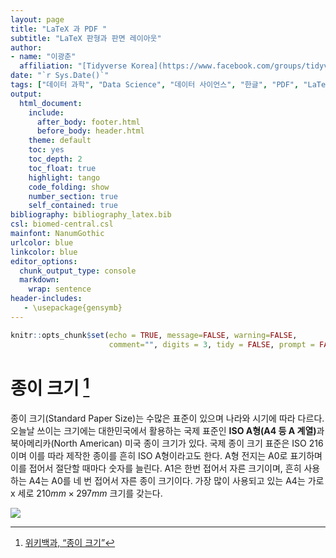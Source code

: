 ```yaml
---
layout: page
title: "LaTeX 과 PDF "
subtitle: "LaTeX 판형과 판면 레이아웃"
author:
- name: "이광춘"
  affiliation: "[Tidyverse Korea](https://www.facebook.com/groups/tidyverse/)"
date: "`r Sys.Date()`"
tags: ["데이터 과학", "Data Science", "데이터 사이언스", "한글", "PDF", "LaTeX", "작업흐름", "팩키지", "레이아웃", "layout", "판형", "판면"]
output:
  html_document: 
    include:
      after_body: footer.html
      before_body: header.html
    theme: default
    toc: yes
    toc_depth: 2
    toc_float: true
    highlight: tango
    code_folding: show
    number_section: true
    self_contained: true
bibliography: bibliography_latex.bib
csl: biomed-central.csl
mainfont: NanumGothic
urlcolor: blue
linkcolor: blue
editor_options: 
  chunk_output_type: console
  markdown: 
    wrap: sentence
header-includes:
   - \usepackage{gensymb}
---
```


```r
knitr::opts_chunk$set(echo = TRUE, message=FALSE, warning=FALSE,
                      comment="", digits = 3, tidy = FALSE, prompt = FALSE, fig.align = 'center')
```

```{=html}
<style>
div.blue { background-color:#e6f0ff; border-radius: 5px; padding: 10px;}
</style>
```
# 종이 크기 [^1] {#standard-page-size}

[^1]: [위키백과, "종이 크기"](https://ko.wikipedia.org/wiki/종이_크기)

종이 크기(Standard Paper Size)는 수많은 표준이 있으며 나라와 시기에 따라 다르다.
오늘날 쓰이는 크기에는 대한민국에서 활용하는 국제 표준인 **ISO A형(A4 등 A 계열)**과 북아메리카(North American) 미국 종이 크기가 있다.
국제 종이 크기 표준은 ISO 216이며 이를 따라 제작한 종이를 흔히 ISO A형이라고도 한다.
A형 전지는 A0로 표기하며 이를 접어서 절단할 때마다 숫자를 늘린다.
A1은 한번 접어서 자른 크기이며, 흔히 사용하는 A4는 A0를 네 번 접어서 자른 종이 크기이다.
가장 많이 사용되고 있는 A4는 가로 x 세로 $210 mm \times 297 mm$ 크기를 갖는다.

![](fig/ISO_A_size.png)
